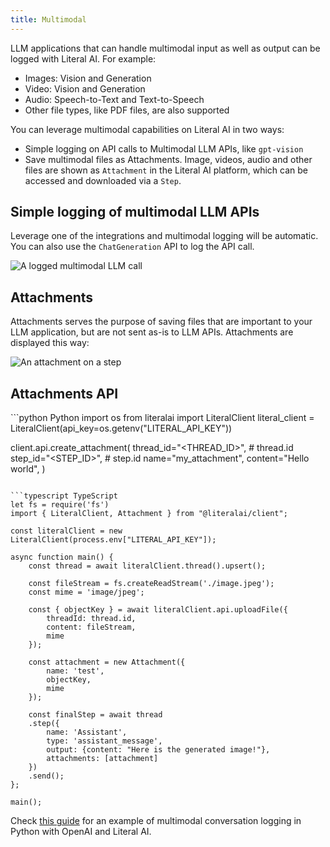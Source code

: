 ```yaml
---
title: Multimodal
---
```


LLM applications that can handle multimodal input as well as output can be logged with Literal AI. For example:

* Images: Vision and Generation
* Video: Vision and Generation
* Audio: Speech-to-Text and Text-to-Speech
* Other file types, like PDF files, are also supported

You can leverage multimodal capabilities on Literal AI in two ways:
- Simple logging on API calls to Multimodal LLM APIs, like `gpt-vision`
- Save multimodal files as Attachments. Image, videos, audio and other files are shown as `Attachment` in the Literal AI platform, which can be accessed and downloaded via a `Step`. 

## Simple logging of multimodal LLM APIs

Leverage one of the integrations and multimodal logging will be automatic. 
You can also use the `ChatGeneration` API to log the API call.

<Frame caption="Example of a logged multimodal LLM call">
  <img
    src="/images/multimodal-playground.jpeg"
    alt="A logged multimodal LLM call"
  />
</Frame>

## Attachments

Attachments serves the purpose of saving files that are important to your LLM application, but are not sent as-is to LLM APIs.
Attachments are displayed this way:
<Frame caption="Example of an image attachment">
  <img
    src="/images/attachment.png"
    alt="An attachment on a step"
  />
</Frame>


## Attachments API

<CodeGroup>
```python Python
import os
from literalai import LiteralClient
literal_client = LiteralClient(api_key=os.getenv("LITERAL_API_KEY"))

client.api.create_attachment(
    thread_id="<THREAD_ID>", # thread.id
    step_id="<STEP_ID>", # step.id
    name="my_attachment",
    content="Hello world",
)
```

```typescript TypeScript
let fs = require('fs')
import { LiteralClient, Attachment } from "@literalai/client";

const literalClient = new LiteralClient(process.env["LITERAL_API_KEY"]);

async function main() {
    const thread = await literalClient.thread().upsert();

    const fileStream = fs.createReadStream('./image.jpeg');
    const mime = 'image/jpeg';

    const { objectKey } = await literalClient.api.uploadFile({
        threadId: thread.id,
        content: fileStream,
        mime
    });

    const attachment = new Attachment({
        name: 'test',
        objectKey,
        mime
    });

    const finalStep = await thread
    .step({
        name: 'Assistant',
        type: 'assistant_message',
        output: {content: "Here is the generated image!"},
        attachments: [attachment]
    })
    .send();
};

main();
```
</CodeGroup>

Check [this guide](/guides/observability/image-attachment) for an example of multimodal conversation logging in Python with OpenAI and Literal AI. 